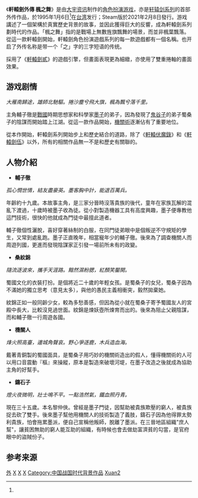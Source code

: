 {{Infobox VG
| title          =軒轅劍外傳 楓之舞
| image = File:Swd22cover.jpg
| caption        = 游戏盒封面
| developer      = [[大宇资讯|大宇资讯]]
| publisher      = {{vgrelease|TW|[[大宇资讯|大宇资讯]]}}
| series         = [[轩辕剑系列|轩辕剑系列]]
| engine         = 
| released       = '''MS-DOS版：'''{{Vgrelease|TW|1995年1月6日<ref name="Softstar">{{cite web | language = zh-tw | publisher = 大宇资讯 | title = 軒轅劍編年史 | url = http://swd.joypark.com.tw/Review/Review_01.asp | author =  | date =  | accessdate = 2009-12-19 | archive-date = 2021-04-15 | archive-url = https://web.archive.org/web/20210415045227/http://swd.joypark.com.tw/Review/Review_01.asp | dead-url = no }}</ref>}}'''iOS版'''{{Vgrelease|WW|2013年2月8日}}'''Steam版'''{{Vgrelease|WW|2021年2月8日}}
| genre          = [[電子角色扮演遊戲|角色扮演（RPG）]]
| modes          = [[单人游戏|单人游戏]]
| platforms      = [[个人电脑|PC]]（[[MS-DOS|MS-DOS]]）、[[iOS|iOS]]
| designer       = [[DOMO小组|DOMO小组]]
| writer         = [[鲍弘修|鲍弘修]]
| artist         = [[郭炳宏|郭炳宏]]
| composer       = [[蘇竑嶂|蘇竑嶂]]
}}
《'''軒轅劍外傳 楓之舞'''》是由[[大宇资讯|大宇资讯]]制作的[[電子角色扮演遊戲|角色扮演游戏]]，亦是[[轩辕剑系列|轩辕剑系列]]的首部外传作品，於1995年1月6日<ref name="Softstar" />在[[台湾|台湾]]发行；Steam版於2021年2月8日發行。游戏講述了一個架構於真實歷史背景的故事，並因此獲得巨大的反響，成為軒轅劍系列劃時代的作品。「楓之舞」指的是戰場上無數旌旗飄舞的場景，而並非楓葉飄落。從這一款軒轅劍開始，軒轅劍角色扮演遊戲系列的每一款遊戲都有一個名稱。也开启了外传名称是带一个「之」字的三字短语的传统。

採用了《[[軒轅劍貳|軒轅劍貳]]》的遊戲引擎，但畫面表現更為細緻，亦使用了雙重捲軸的畫面效果。

== 游戏剧情 ==
''大雁南歸途，雄師北馳驅。捲沙塵兮飛大旗，楓為飄兮落千里。''

主角輔子徹是[[戰國|戰國]]時期思想家和科學家[[墨子|墨子]]的弟子，因為發現了[[鬼谷子|鬼谷子]]的弟子蜀桑子的陰謀而開始踏上江湖。從這一款作品開始，[[機關術|機關術]]逐漸佔有了重要地位。

從本作開始，軒轅劍系列開始步上和歷史結合的道路，除了《[[軒轅伏魔錄|軒轅伏魔錄]]》和《[[軒轅劍伍_一劍凌雲山海情|軒轅劍伍]]》以外，所有的相關作品無一不是和歷史有關聯的。

== 人物介紹 ==
{{sample box start|楓之舞}}

{{sample box end}}
*'''輔子徹'''
''孤心憫世情，結友盡豪英。墨客胸中計，能退百萬兵。''

年齡約十九歲。本故事主角，是三家分晉時沒落貴族的後代，童年在家族瓦解的混亂下渡過，十歲時被墨子收為徒。從小對製造機器工具有高度興趣，墨子便專教他這門技術，很快的他就成為門徒中最擅此道者。

輔子徹個性灑脫，喜好穿著絲制的白服，在同門徒弟眼中是個叛逆不守規矩的學生，又常到處亂跑。墨子正直晚年，相當寵年少的輔子徹。後來為了調查機關人而周遊列國，更進而發現陰謀家正引發一場前所未有的政變。 

*'''桑紋錦'''
''隨流逐波來，攜手天涯路。黯然濕粉腮，紅顏笑靨開。''

蜀國文化的衣裝打扮。是個將近二十歲的年輕女孩。是蜀桑子的女兒，蜀桑子因為不滿她的獨立思考（意見太多），與他的愚民主義相衝突，毅然拋棄她。

紋錦正如一般同齡少女，較為多愁善感，但因為從小就在蜀桑子寄予蜀國友人的宮殿中長大，比較沒見過世面。紋錦是煉妖壺所煉育而出的。後來為阻止父親陰謀，而和輔子徹一行周遊各國。

*'''機關人'''
''烽火照高臺，邊城角聲哀。野心爭逐鹿，木兵造血海。''

戴著青銅製的蜀國面具，是蜀桑子用巧妙的機關術造出的假人，懂得機關術的人可以用口音震動『樞』來操縱，原本是製造來破壞河堤，在墨子改造之後就成為協助主角的好幫手。 

*'''鑄石子'''
''燈火夜微明，壯士鳴不平。一點浩然氣，鐵血照丹青。''

現在三十五歲。本名黎仲俠。曾經是墨子門徒，因幫助被貴族欺壓的窮人，被貴族捉去砍了雙手。後來墨子幫他用機關人的技術製造了義肢，鑄石子因為他得罪太勢利貴族，怕會拖累墨派，便自己宣稱他叛師，脫離了墨派。在三晉地區組織"庶人幫"，讓貧困無助的窮人能互助的組織，有時候也會去做劫富濟貧的勾當，是官府眼中的盜賊份子。

== 参考来源 ==
{{reflist}}


{{轩辕剑}}

[[Category:軒轅劍系列電子遊戲|外]]
[[Category:DOS游戏|X]]
[[Category:電子角色扮演遊戲|X]]
[[Category:1995年电子游戏|X]]
[[Category:中国战国时代背景作品|Category:中国战国时代背景作品]]
[[Category:僅有單人模式的電子遊戲|Xuan2]]